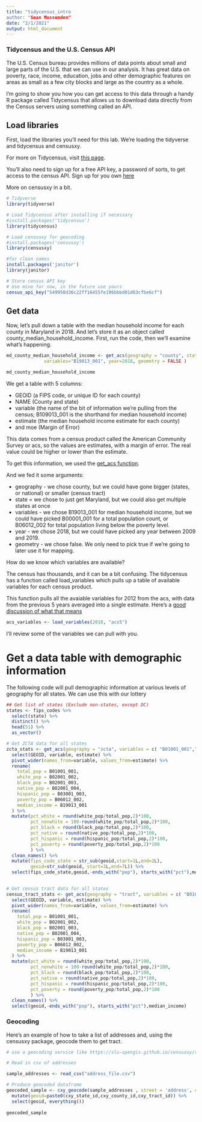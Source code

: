```yaml
---
title: "tidycensus_intro
author: "Sean Mussenden"
date: "2/1/2021"
output: html_document
---
```


### Tidycensus and the U.S. Census API

The U.S. Census bureau provides millions of data points about small and large parts of the U.S. that we can use in our analysis.  It has great data on poverty, race, income, education, jobs and other demographic features on areas as small as a few city blocks and large as the country as a whole. 

I'm going to show you how you can get access to this data through a handy R package called Tidycensus that allows us to download data directly from the Census servers using something called an API. 

## Load libraries

First, load the libraries you'll need for this lab.  We're loading the tidyverse and tidycensus and censusxy.  

For more on Tidycensus, visit [this page](https://walker-data.com/tidycensus/). 

You'll also need to sign up for a free API key, a password of sorts, to get access to the census API. Sign up for you own [here](https://api.census.gov/data/key_signup.html)

More on censusxy in a bit. 

```r
# Tidyverse
library(tidyverse)

# Load Tidycensus after installing if necessary
#install.packages('tidycensus')
library(tidycensus)

# Load censusxy for geocoding
#install.packages('censusxy')
library(censusxy)

#for clean names 
install.packages('janitor')
library(janitor)

# Store census API key
# Use mine for now, in the future use yours
census_api_key("549950d36c22ff16455fe196bbbd01d63cfbe6cf")

```

## Get data 

Now, let's pull down a table with the median household income for each county in Maryland in 2018. And let's store it as an object called county_median_household_income. 
First, run the code, then we'll examine what's happening. 

```r
md_county_median_household_income <- get_acs(geography = "county", state="MD",
              variables="B19013_001", year=2018, geometry = FALSE )

md_county_median_household_income

```

We get a table with 5 columns: 

* GEOID (a FIPS code, or unique ID for each county)
* NAME (County and state)
* variable (the name of the bit of information we're pulling from the census; B109013_001 is the shorthand for median household income)
* estimate (the median household income estimate for each county)
* and moe (Margin of Error)

This data comes from a census product called the American Community Survey or acs, so the values are estimates, with a margin of error.  The real value could be higher or lower than the estimate. 

To get this information, we used the [get_acs function](https://walkerke.github.io/tidycensus/reference/get_acs.html).  

And we fed it some arguments:

* geography - we chose county, but we could have gone bigger (states, or national) or smaller (census tract)
* state = we chose to just get Maryland, but we could also get multiple states at once
* variables - we chose B19013_001 for median household income, but we could have picked B00001_001 for a total population count, or B06012_002 for total population living below the poverty level. 
* year - we chose 2018, but we could have picked any year between 2009 and 2019. 
* geometry - we chose false.  We only need to pick true if we're going to later use it for mapping. 

How do we know which variables are available? 

The census has thousands, and it can be a bit confusing.  The tidycensus has a function called load_variables which pulls up a table of available variables for each census product. 

This function pulls all the avaiable variables for 2012 from the acs, with data from the previous 5 years averaged into a single estimate.  Here's a [good discussion of what that means](https://www.census.gov/data/developers/data-sets/acs-5year.html)

```r
acs_variables <- load_variables(2018, "acs5")
```

I'll review some of the variables we can pull with you. 

# Get a data table with demographic information

The following code will pull demographic information at various levels of geography for all states. We can use this with our lottery   

```r
## Get list of states (Exclude non-states, except DC)
states <- fips_codes %>%
  select(state) %>%
  distinct() %>%
  head(51) %>%
  as_vector() 

# Get ZCTA data for all states   
zcta_stats <- get_acs(geography = "zcta", variables = c( "B01001_001","B02001_002","B02001_003","B02001_004","B03001_003","B06012_002","B19013_001"), year = 2018) %>%
  select(GEOID, variable, estimate) %>%
  pivot_wider(names_from=variable, values_from=estimate) %>%
  rename(
    total_pop = B01001_001,
    white_pop = B02001_002,
    black_pop = B02001_003,
    native_pop = B02001_004,
    hispanic_pop = B03001_003,
    poverty_pop = B06012_002,
    median_income = B19013_001
  ) %>%
  mutate(pct_white = round(white_pop/total_pop,2)*100,
         pct_nonwhite = 100-round(white_pop/total_pop,2)*100,
         pct_black = round(black_pop/total_pop,2)*100,
         pct_native = round(native_pop/total_pop,2)*100,
         pct_hispanic = round(hispanic_pop/total_pop,2)*100,
         pct_poverty = round(poverty_pop/total_pop,2)*100
         ) %>%
  clean_names() %>%
  mutate(fips_code_state = str_sub(geoid,start=1L,end=2L),
         geoid=str_sub(geoid, start=3L,end=7L)) %>%
  select(fips_code_state,geoid,-ends_with("pop"), starts_with("pct"),median_income) 

  
# Get census tract data for all states
census_tract_stats <- get_acs(geography = "tract", variables = c( "B01001_001","B02001_002","B02001_003","B02001_004","B03001_003","B06012_002","B19013_001"), state=states,year = 2018) %>%
  select(GEOID, variable, estimate) %>%
  pivot_wider(names_from=variable, values_from=estimate) %>%
  rename(
    total_pop = B01001_001,
    white_pop = B02001_002,
    black_pop = B02001_003,
    native_pop = B02001_004,
    hispanic_pop = B03001_003,
    poverty_pop = B06012_002,
    median_income = B19013_001
  ) %>%
  mutate(pct_white = round(white_pop/total_pop,2)*100,
         pct_nonwhite = 100-round(white_pop/total_pop,2)*100,
         pct_black = round(black_pop/total_pop,2)*100,
         pct_native = round(native_pop/total_pop,2)*100,
         pct_hispanic = round(hispanic_pop/total_pop,2)*100,
         pct_poverty = round(poverty_pop/total_pop,2)*100
         ) %>%
  clean_names() %>%
  select(geoid,-ends_with("pop"), starts_with("pct"),median_income)


```

### Geocoding
Here's an example of how to take a list of addresses and, using the censusxy package, geocode them to get tract. 

```r
# use a geocoding service like https://slu-opengis.github.io/censusxy/reference/index.html

# Read in csv of addresses

sample_addresses <- read_csv("address_file.csv")

# Produce geocoded dataframe
geocoded_sample <- cxy_geocode(sample_addresses , street = 'address', city = 'city', state = 'state', zip = 'zip',return='geographies',benchmark='Public_AR_Current',vintage='Current_Current',output='full') %>%
  mutate(geoid=paste0(cxy_state_id,cxy_county_id,cxy_tract_id)) %>%
  select(geoid, everything())
	
geocoded_sample
```
